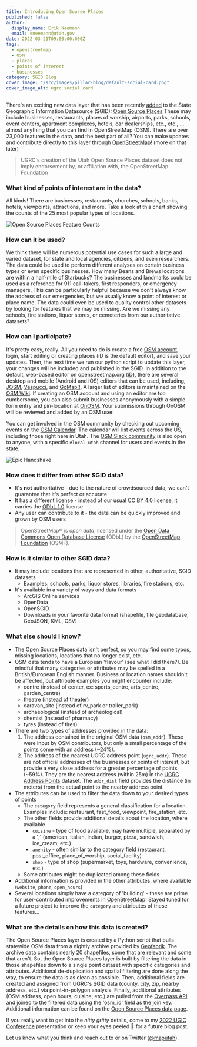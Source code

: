 ```yaml
---
title: Introducing Open Source Places
published: false
author:
  display_name: Erik Neemann
  email: eneemann@utah.gov
date: 2022-03-21T09:00:00.000Z
tags:
  - openstreetmap
  - OSM
  - places
  - points of interest
  - businesses
category: SGID Blog
cover_image: "/src/images/pillar-blog/default-social-card.png"
cover_image_alt: ugrc social card
---
```



There's an exciting new data layer that has been recently [added](https://github.com/agrc/porter/issues/180) to the State Geographic Information Datasource (SGID): [Open Source Places](/images/404.png 'https://viglino.github.io/font-gis/?q=poi&fg=map-poi') These may include businesses, restaurants, places of worship, airports, parks, schools, event centers, apartment complexes, hotels, car dealerships, etc., etc., …almost anything that you can find in OpenStreetMap (OSM). There are over 23,000 features in the data, and the best part of all? You can make updates and contribute directly to this layer through [OpenStreetMap](http://openstreetmap.org)! (more on that later)

> UGRC's creation of the Utah Open Source Places dataset does not imply endorsement by, or affiliation with, the OpenStreetMap Foundation

### What kind of points of interest are in the data?

All kinds! There are businesses, restaurants, churches, schools, banks, hotels, viewpoints, attractions, and more. Take a look at this chart showing the counts of the 25 most popular types of locations.

![Open Source Places Feature Counts](/images/404.png 'Open Source Places Feature Counts')

### How can it be used?

We think there will be numerous potential use cases for such a large and varied dataset, for state and local agencies, citizens, and even researchers. The data could be used to perform different analyses on certain business types or even specific businesses. How many Beans and Brews locations are within a half-mile of Starbucks? The businesses and landmarks could be used as a reference for 911 call-takers, first responders, or emergency managers. This can be particularly helpful because we don't always know the address of our emergencies, but we usually know a point of interest or place name. The data could even be used to quality control other datasets by looking for features that we may be missing. Are we missing any schools, fire stations, liquor stores, or cemeteries from our authoritative datasets?

### How can I participate?

It's pretty easy, really. All you need to do is create a free [OSM account](https://www.openstreetmap.org/user/new), login, start editing or creating places (iD is the default editor), and save your updates. Then, the next time we run our python script to update this layer, your changes will be included and published in the SGID. In addition to the default, web-based editor on openstreetmap.org ([iD](https://www.openstreetmap.org/edit?editor=id)), there are several desktop and mobile (Android and iOS) editors that can be used, including, [JOSM](https://josm.openstreetmap.de/), [Vespucci](https://vespucci.io/), and [GoMap!!](https://apps.apple.com/app/id592990211). A larger list of editors is maintained on the [OSM Wiki](https://wiki.openstreetmap.org/wiki/Comparison_of_editors). If creating an OSM account and using an editor are too cumbersome, you can also submit businesses anonymously with a simple form entry and pin-location at [OnOSM](http://onosm.org). Your submissions through OnOSM will be reviewed and added by an OSM user.

You can get involved in the OSM community by checking out upcoming events on the [OSM Calendar](https://osmcal.org/?in=United%20States). The calendar will list events across the US, including those right here in Utah. The [OSM Slack community](https://slack.openstreetmap.us/) is also open to anyone, with a specific `#local-utah` channel for users and events in the state.

![Epic Handshake](/images/404.png 'Epic Handshake')

### How does it differ from other SGID data?

- It's **not** authoritative - due to the nature of crowdsourced data, we can't guarantee that it's perfect or accurate
- It has a different license - instead of our usual [CC BY 4.0](/documentation/policy/license-disclaimer) license, it carries the [ODbL 1.0](https://opendatacommons.org/licenses/odbl/summary/) license
- Any user can contribute to it - the data can be quickly improved and grown by OSM users

> OpenStreetMap® is _open data_, licensed under the [Open Data Commons Open Database License](https://opendatacommons.org/licenses/odbl/) (ODbL) by the [OpenStreetMap Foundation](https://osmfoundation.org/) (OSMF).

### How is it similar to other SGID data?

- It may include locations that are represented in other, authoritative, SGID datasets
  - Examples: schools, parks, liquor stores, libraries, fire stations, etc.
- It's available in a variety of ways and data formats
  - ArcGIS Online services
  - OpenData
  - OpenSGID
  - Downloads in your favorite data format (shapefile, file geodatabase, GeoJSON, KML, CSV)

### What else should I know?

- The Open Source Places data isn't perfect, so you may find some typos, missing locations, locations that no longer exist, etc.
- OSM data tends to have a European 'flavour' (see what I did there?). Be mindful that many categories or attributes may be spelled in a British/European English manner. Business or location names shouldn't be affected, but attribute examples you might encounter include:
  - centre (instead of center, ex: sports_centre, arts_centre, garden_centre)
  - theatre (instead of theater)
  - caravan_site (instead of rv_park or trailer_park)
  - archaeological (instead of archeological)
  - chemist (instead of pharmacy)
  - tyres (instead of tires)
- There are two types of addresses provided in the data:
  1.  The address contained in the original OSM data (`osm_addr`). These were input by OSM contributors, but only a small percentage of the points come with an address (~24%).
  1.  The address of the nearest UGRC address point (`ugrc_addr`). These are not official addresses of the businesses or points of interest, but provide a very close address for a greater percentage of points (~59%). They are the nearest address (within 25m) in the [UGRC Address Points](/products/sgid/address) dataset. The `addr_dist` field provides the distance (in meters) from the actual point to the nearby address point.
- The attributes can be used to filter the data down to your desired types of points
  - The `category` field represents a general classification for a location. Examples include: restaurant, fast_food, viewpoint, fire_station, etc.
  - The other fields provide additional details about the location, where available
    - `cuisine` - type of food available, may have multiple, separated by a ';' (american, italian, indian, burger, pizza, sandwich, ice_cream, etc.)
    - `amenity` - often similar to the category field (restaurant, post_office, place_of_worship, social_facility)
    - `shop` - type of shop (supermarket, toys, hardware, convenience, etc.)
  - Some attributes might be duplicated among these fields
- Additional information is provided in the other attributes, where available (`website`, `phone`, `open_hours`)
- Several locations simply have a category of 'building' - these are prime for user-contributed improvements in [OpenStreetMap](https://www.openstreetmap.org/)! Stayed tuned for a future project to improve the `category` and attributes of these features…

### What are the details on how this data is created?

The Open Source Places layer is created by a Python script that pulls statewide OSM data from a nightly archive provided by [Geofabrik](https://www.geofabrik.de/data/download.html). The archive data contains nearly 20 shapefiles, some that are relevant and some that aren't. So, the Open Source Places layer is built by filtering the data in those shapefiles down to a single point dataset with specific categories and attributes. Additional de-duplication and spatial filtering are done along the way, to ensure the data is as clean as possible. Then, additional fields are created and assigned from UGRC's SGID data (county, city, zip, nearby address, etc.) via point-in-polygon analysis. Finally, additional attributes (OSM address, open hours, cuisine, etc.) are pulled from the [Overpass API](https://wiki.openstreetmap.org/wiki/Overpass_API) and joined to the filtered data using the 'osm_id' field as the join key. Additional information can be found on the [Open Source Places data page](/products/sgid/society/open-source-places).

If you really want to get into the _nitty gritty_ details, come to my [2022 UGIC Conference](https://ugic.org/uncategorized/ugic-registration-open/) presentation or keep your eyes peeled 👀 for a future blog post.

Let us know what you think and reach out to <Contacts inline subject={frontmatter.title} contactKey='os_places' /> or on Twitter ([@maputah](https://twitter.com/maputah)).
